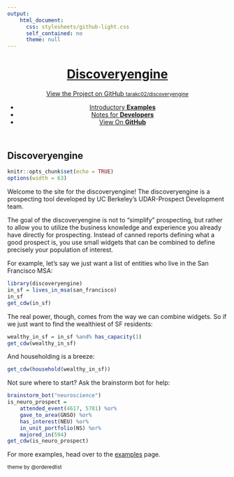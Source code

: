 ```yaml
---
output: 
    html_document:
      css: stylesheets/github-light.css
      self_contained: no
      theme: null
---
```

<div class="wrapper">
<header>
<a href="index.html"><h1>Discoveryengine</h1></a>
<p></p>
<p class="view"><a href="https://github.com/tarakc02/discoveryengine">View the Project on GitHub <small>tarakc02/discoveryengine</small></a></p>
<ul>
<li><a href="examples.html">Introductory <strong>Examples</strong></a></li>
<li><a href="developer-notes.html">Notes for <strong>Developers</strong></a></li>
<li><a href="https://github.com/tarakc02/discoveryengine">View On <strong>GitHub</strong></a></li>
</ul>
</header>
<section>
## Discoveryengine
```r
knitr::opts_chunk$set(echo = TRUE)
options(width = 63)
```
Welcome to the site for the discoveryengine! The discoveryengine is a prospecting tool developed by UC Berkeley's UDAR-Prospect Development team.

The goal of the discoveryengine is not to "simplify" prospecting, but rather to allow you to utilize the business knowledge and experience you already have directly for prospecting. Instead of canned reports defining what a good prospect is, you use small widgets that can be combined to define precisely your population of interest. 

For example, let's say we just want a list of entities who live in the San Francisco MSA:

```r
library(discoveryengine)
in_sf = lives_in_msa(san_francisco)
in_sf
get_cdw(in_sf)
```

The real power, though, comes from the way we can combine widgets. So if we just want to find the wealthiest of SF residents:

```r
wealthy_in_sf = in_sf %and% has_capacity(1)
get_cdw(wealthy_in_sf)
```

And householding is a breeze:
```r
get_cdw(household(wealthy_in_sf))
```

Not sure where to start? Ask the brainstorm bot for help:
```r
brainstorm_bot("neuroscience")
is_neuro_prospect = 
    attended_event(4617, 5781) %or%
    gave_to_area(GNSO) %or%
    has_interest(NEU) %or%
    in_unit_portfolio(NS) %or%
    majored_in(594)
get_cdw(is_neuro_prospect)
```

For more examples, head over to the [examples](examples.html) page.


</section>
<footer><small>theme by @orderedlist</small></footer>
</div>
<script src="javascripts/scale.fix.js"></script>
